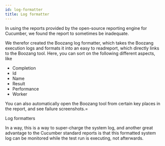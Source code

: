 ```yaml
---
id: log-formatter
title: Log formatter
---
```



In using the reports provided by the open-source reporting engine for Cucumber, we found the report to sometimes be inadequate.

We therefor created the Boozang log formatter, which takes the Boozang execution logs and formats it into an easy to readreport, 
which directly links to the Boozang tool. Here, you can sort on the following different aspects, like

- Completion
- Id
- Name
- Result
- Performance
- Worker

You can also automatically open the Boozang tool from certain key places in the report, and see failure screenshots.=

<YouTubeEmbed embedId="YYi0thrp8Fc">Log formatters</YouTubeEmbed>

In a way, this is a way to super-charge the system log, and another great advantage to the Cucumber standard reports is that
this formatted system log can be monitored while the test run is executing, not afterwards.